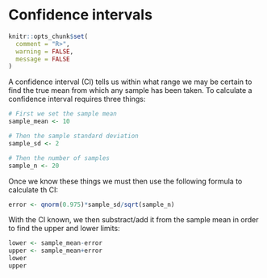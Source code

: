 # Confidence intervals


```r
knitr::opts_chunk$set(
  comment = "R>", 
  warning = FALSE, 
  message = FALSE
)
```

A confidence interval (CI) tells us within what range we may be certain to find the true mean from which any sample has been taken. To calculate a confidence interval requires three things:  

```r
# First we set the sample mean
sample_mean <- 10

# Then the sample standard deviation
sample_sd <- 2

# Then the number of samples
sample_n <- 20
```

Once we know these things we must then use the following formula to calculate th CI:

```r
error <- qnorm(0.975)*sample_sd/sqrt(sample_n)
```

With the CI known, we then substract/add it from the sample mean in order to find the upper and lower limits:

```r
lower <- sample_mean-error
upper <- sample_mean+error
lower
upper
```

